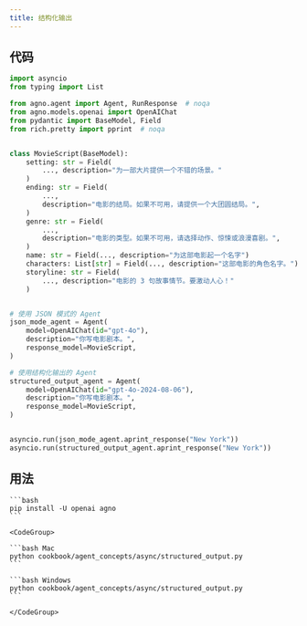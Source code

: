 ```yaml
---
title: 结构化输出
---
```


## 代码

```python cookbook/agent_concepts/async/structured_output.py
import asyncio
from typing import List

from agno.agent import Agent, RunResponse  # noqa
from agno.models.openai import OpenAIChat
from pydantic import BaseModel, Field
from rich.pretty import pprint  # noqa


class MovieScript(BaseModel):
    setting: str = Field(
        ..., description="为一部大片提供一个不错的场景。"
    )
    ending: str = Field(
        ...,
        description="电影的结局。如果不可用，请提供一个大团圆结局。",
    )
    genre: str = Field(
        ...,
        description="电影的类型。如果不可用，请选择动作、惊悚或浪漫喜剧。",
    )
    name: str = Field(..., description="为这部电影起一个名字")
    characters: List[str] = Field(..., description="这部电影的角色名字。")
    storyline: str = Field(
        ..., description="电影的 3 句故事情节。要激动人心！"
    )


# 使用 JSON 模式的 Agent
json_mode_agent = Agent(
    model=OpenAIChat(id="gpt-4o"),
    description="你写电影剧本。",
    response_model=MovieScript,
)

# 使用结构化输出的 Agent
structured_output_agent = Agent(
    model=OpenAIChat(id="gpt-4o-2024-08-06"),
    description="你写电影剧本。",
    response_model=MovieScript,
)


asyncio.run(json_mode_agent.aprint_response("New York"))
asyncio.run(structured_output_agent.aprint_response("New York"))
```

## 用法

<Steps>
  <Snippet file="create-venv-step.mdx" />

  <Step title="安装库">

    ```bash
    pip install -U openai agno
    ```

  </Step>

  <Step title="运行 Agent">

    <CodeGroup>

    ```bash Mac
    python cookbook/agent_concepts/async/structured_output.py
    ```

    ```bash Windows
    python cookbook/agent_concepts/async/structured_output.py
    ```

    </CodeGroup>

  </Step>

</Steps>